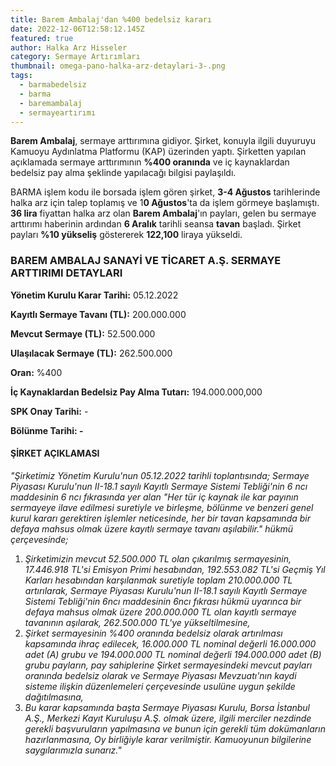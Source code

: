 ```yaml
---
title: Barem Ambalaj'dan %400 bedelsiz kararı
date: 2022-12-06T12:58:12.145Z
featured: true
author: Halka Arz Hisseler
category: Sermaye Artırımları
thumbnail: omega-pano-halka-arz-detaylari-3-.png
tags:
  - barmabedelsiz
  - barma
  - baremambalaj
  - sermayeartırımı
---
```

**B﻿arem Ambalaj**, sermaye arttırımına gidiyor. Şirket, konuyla ilgili duyuruyu Kamuoyu Aydınlatma Platformu (KAP) üzerinden yaptı. Şirketten yapılan açıklamada sermaye arttırımının **%400 oranında** ve iç kaynaklardan bedelsiz pay alma şeklinde yapılacağı bilgisi paylaşıldı.

B﻿ARMA işlem kodu ile borsada işlem gören şirket, **3-4 Ağustos** tarihlerinde halka arz için talep toplamış ve 1**0 Ağustos**'ta da işlem görmeye başlamıştı. **36 lira** fiyattan halka arz olan **Barem Ambalaj**'ın payları, gelen bu sermaye arttırımı haberinin ardından **6 Aralık** tarihli seansa **tavan** başladı. Şirket payları **%10 yükseliş** göstererek **122,100** liraya yükseldi.

### **BAREM AMBALAJ SANAYİ VE TİCARET A.Ş. SERMAYE ARTTIRIMI DETAYLARI**

**Yönetim Kurulu Karar Tarihi:** 05.12.2022

**Kayıtlı Sermaye Tavanı (TL):** 200.000.000

**Mevcut Sermaye (TL):** 52.500.000

**Ulaşılacak Sermaye (TL):** 262.500.000

**Oran:** %400

**İç Kaynaklardan Bedelsiz Pay Alma Tutarı:** 194.000.000,000

**SPK Onay Tarihi:** -

**Bölünme Tarihi: -**

#### **ŞİRKET AÇIKLAMASI**

*"Şirketimiz Yönetim Kurulu'nun 05.12.2022 tarihli toplantısında;
Sermaye Piyasası Kurulu'nun II-18.1 sayılı Kayıtlı Sermaye Sistemi Tebliği'nin 6 ncı maddesinin 6 ncı fıkrasında yer alan "Her tür iç kaynak ile kar payının sermayeye ilave edilmesi suretiyle ve birleşme, bölünme ve benzeri genel kurul kararı gerektiren işlemler neticesinde, her bir tavan kapsamında bir defaya mahsus olmak üzere kayıtlı sermaye tavanı aşılabilir." hükmü çerçevesinde;*

1. *Şirketimizin mevcut 52.500.000 TL olan çıkarılmış sermayesinin, 17.446.918 TL'si Emisyon Primi hesabından, 192.553.082 TL'si Geçmiş Yıl Karları hesabından karşılanmak suretiyle toplam 210.000.000 TL artırılarak, Sermaye Piyasası Kurulu'nun II-18.1 sayılı Kayıtlı Sermaye Sistemi Tebliği'nin 6ncı maddesinin 6ncı fıkrası hükmü uyarınca bir defaya mahsus olmak üzere 200.000.000 TL olan kayıtlı sermaye tavanının aşılarak, 262.500.000 TL'ye yükseltilmesine,*
2. *Şirket sermayesinin %400 oranında bedelsiz olarak artırılması kapsamında ihraç edilecek, 16.000.000 TL nominal değerli 16.000.000 adet (A) grubu ve 194.000.000 TL nominal değerli 194.000.000 adet (B) grubu payların, pay sahiplerine Şirket sermayesindeki mevcut payları oranında bedelsiz olarak ve Sermaye Piyasası Mevzuatı'nın kaydi sisteme ilişkin düzenlemeleri çerçevesinde usulüne uygun şekilde dağıtılmasına,*
3. *Bu karar kapsamında başta Sermaye Piyasası Kurulu, Borsa İstanbul A.Ş., Merkezi Kayıt Kuruluşu A.Ş. olmak üzere, ilgili merciler nezdinde gerekli başvuruların yapılmasına ve bunun için gerekli tüm dokümanların hazırlanmasına,
   Oy birliğiyle karar verilmiştir.
   Kamuoyunun bilgilerine saygılarımızla sunarız."*